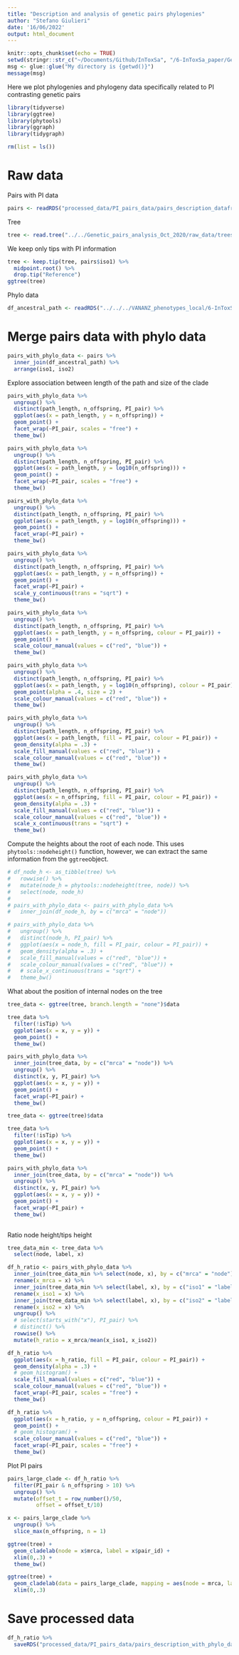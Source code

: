 ```yaml
---
title: "Description and analysis of genetic pairs phylogenies"
author: "Stefano Giulieri"
date: '16/06/2022'
output: html_document
---
```


```r
knitr::opts_chunk$set(echo = TRUE)
setwd(stringr::str_c("~/Documents/Github/InToxSa", "/6-InToxSa_paper/Genetic_pairs"))
msg <- glue::glue("My directory is {getwd()}")
message(msg)
```

Here we plot phylogenies and phylogeny data specifically related to PI contrasting genetic pairs

```r
library(tidyverse)
library(ggtree)
library(phytools)
library(ggraph)
library(tidygraph)

rm(list = ls())
```

# Raw data

Pairs with PI data

```r
pairs <- readRDS("processed_data/PI_pairs_data/pairs_description_dataframe.Rda")
```

Tree

```r
tree <- read.tree("../../Genetic_pairs_analysis_Oct_2020/raw_data/trees/all_snippy_BPH2947/iqtree.treefile")
```

We keep only tips with PI information

```r
tree <- keep.tip(tree, pairs$iso1) %>%
  midpoint.root() %>%
  drop.tip("Reference")
ggtree(tree)
```

Phylo data

```r
df_ancestral_path <- readRDS("../../../VANANZ_phenotypes_local/6-InToxSa_paper/Genetic_pairs/processed_data/PI_pairs_data/get_ancestral_path_dataframe.Rda") 
```

# Merge pairs data with phylo data

```r
pairs_with_phylo_data <- pairs %>%
  inner_join(df_ancestral_path) %>%
  arrange(iso1, iso2)
```

Explore association between length of the path and size of the clade

```r
pairs_with_phylo_data %>%
  ungroup() %>%
  distinct(path_length, n_offspring, PI_pair) %>%
  ggplot(aes(x = path_length, y = n_offspring)) +
  geom_point() +
  facet_wrap(~PI_pair, scales = "free") +
  theme_bw()

pairs_with_phylo_data %>%
  ungroup() %>%
  distinct(path_length, n_offspring, PI_pair) %>%
  ggplot(aes(x = path_length, y = log10(n_offspring))) +
  geom_point() +
  facet_wrap(~PI_pair, scales = "free") +
  theme_bw()

pairs_with_phylo_data %>%
  ungroup() %>%
  distinct(path_length, n_offspring, PI_pair) %>%
  ggplot(aes(x = path_length, y = log10(n_offspring))) +
  geom_point() +
  facet_wrap(~PI_pair) +
  theme_bw()

pairs_with_phylo_data %>%
  ungroup() %>%
  distinct(path_length, n_offspring, PI_pair) %>%
  ggplot(aes(x = path_length, y = n_offspring)) +
  geom_point() +
  facet_wrap(~PI_pair) +
  scale_y_continuous(trans = "sqrt") +
  theme_bw()

pairs_with_phylo_data %>%
  ungroup() %>%
  distinct(path_length, n_offspring, PI_pair) %>%
  ggplot(aes(x = path_length, y = n_offspring, colour = PI_pair)) +
  geom_point() +
  scale_colour_manual(values = c("red", "blue")) +
  theme_bw()

pairs_with_phylo_data %>%
  ungroup() %>%
  distinct(path_length, n_offspring, PI_pair) %>%
  ggplot(aes(x = path_length, y = log10(n_offspring), colour = PI_pair)) +
  geom_point(alpha = .4, size = 2) +
  scale_colour_manual(values = c("red", "blue")) +
  theme_bw()

pairs_with_phylo_data %>%
  ungroup() %>%
  distinct(path_length, n_offspring, PI_pair) %>%
  ggplot(aes(x = path_length, fill = PI_pair, colour = PI_pair)) +
  geom_density(alpha = .3) +
  scale_fill_manual(values = c("red", "blue")) +
  scale_colour_manual(values = c("red", "blue")) +
  theme_bw()

pairs_with_phylo_data %>%
  ungroup() %>%
  distinct(path_length, n_offspring, PI_pair) %>%
  ggplot(aes(x = n_offspring, fill = PI_pair, colour = PI_pair)) +
  geom_density(alpha = .3) +
  scale_fill_manual(values = c("red", "blue")) +
  scale_colour_manual(values = c("red", "blue")) +
  scale_x_continuous(trans = "sqrt") +
  theme_bw()
```

Compute the heights about the root of each node. This uses `phytools::nodeheight()` function, however, we can extract the same information from the `ggtree`object.

```r
# df_node_h <- as_tibble(tree) %>%
#   rowwise() %>%
#   mutate(node_h = phytools::nodeheight(tree, node)) %>%
#   select(node, node_h)
# 
# pairs_with_phylo_data <- pairs_with_phylo_data %>%
#   inner_join(df_node_h, by = c("mrca" = "node"))

# pairs_with_phylo_data %>%
#   ungroup() %>%
#   distinct(node_h, PI_pair) %>%
#   ggplot(aes(x = node_h, fill = PI_pair, colour = PI_pair)) +
#   geom_density(alpha = .3) +
#   scale_fill_manual(values = c("red", "blue")) +
#   scale_colour_manual(values = c("red", "blue")) +
#   # scale_x_continuous(trans = "sqrt") +
#   theme_bw()
```

What about the position of internal nodes on the tree

```r
tree_data <- ggtree(tree, branch.length = "none")$data

tree_data %>%
  filter(!isTip) %>%
  ggplot(aes(x = x, y = y)) +
  geom_point() +
  theme_bw()

pairs_with_phylo_data %>%
  inner_join(tree_data, by = c("mrca" = "node")) %>%
  ungroup() %>%
  distinct(x, y, PI_pair) %>%
  ggplot(aes(x = x, y = y)) +
  geom_point() +
  facet_wrap(~PI_pair) +
  theme_bw()

tree_data <- ggtree(tree)$data

tree_data %>%
  filter(!isTip) %>%
  ggplot(aes(x = x, y = y)) +
  geom_point() +
  theme_bw()

pairs_with_phylo_data %>%
  inner_join(tree_data, by = c("mrca" = "node")) %>%
  ungroup() %>%
  distinct(x, y, PI_pair) %>%
  ggplot(aes(x = x, y = y)) +
  geom_point() +
  facet_wrap(~PI_pair) +
  theme_bw()
  
```

Ratio node height/tips height

```r
tree_data_min <- tree_data %>%
  select(node, label, x)

df_h_ratio <- pairs_with_phylo_data %>%
  inner_join(tree_data_min %>% select(node, x), by = c("mrca" = "node")) %>%
  rename(x_mrca = x) %>%
  inner_join(tree_data_min %>% select(label, x), by = c("iso1" = "label")) %>%
  rename(x_iso1 = x) %>%
  inner_join(tree_data_min %>% select(label, x), by = c("iso2" = "label")) %>%
  rename(x_iso2 = x) %>%
  ungroup() %>%
  # select(starts_with("x"), PI_pair) %>%
  # distinct() %>%
  rowwise() %>%
  mutate(h_ratio = x_mrca/mean(x_iso1, x_iso2)) 

df_h_ratio %>%
  ggplot(aes(x = h_ratio, fill = PI_pair, colour = PI_pair)) +
  geom_density(alpha = .3) +
  # geom_histogram() +
  scale_fill_manual(values = c("red", "blue")) +
  scale_colour_manual(values = c("red", "blue")) +
  facet_wrap(~PI_pair, scales = "free") +
  theme_bw()

df_h_ratio %>%
  ggplot(aes(x = h_ratio, y = n_offspring, colour = PI_pair)) +
  geom_point() +
  # geom_histogram() +
  scale_colour_manual(values = c("red", "blue")) +
  facet_wrap(~PI_pair, scales = "free") +
  theme_bw()
```

Plot PI pairs

```r
pairs_large_clade <- df_h_ratio %>%
  filter(PI_pair & n_offspring > 10) %>%
  ungroup() %>%
  mutate(offset_t = row_number()/50,
         offset = offset_t/10)

x <- pairs_large_clade %>%
  ungroup() %>%
  slice_max(n_offspring, n = 1)

ggtree(tree) +
  geom_cladelab(node = x$mrca, label = x$pair_id) +
  xlim(0,.3) +
  theme_bw()

ggtree(tree) +
  geom_cladelab(data = pairs_large_clade, mapping = aes(node = mrca, label = pair_id, offset.text = offset_t, offset = offset)) +
  xlim(0,.3) 

```

# Save processed data

```r
df_h_ratio %>%
  saveRDS("processed_data/PI_pairs_data/pairs_description_with_phylo_dataframe.Rda")
```

